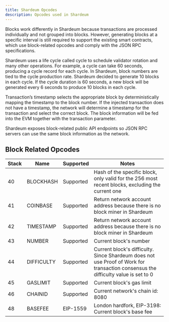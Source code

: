 ```yaml
---
title: Shardeum Opcodes
description: Opcodes used in Shardeum
---
```


Blocks work differently in Shardeum because transactions are processed individually and not grouped into blocks. However, generating blocks at a specific interval is still required to support the existing smart contracts, which use block-related opcodes and comply with the JSON RPC specifications.

Shardeum uses a life cycle called cycle to schedule validator rotation and many other operations. For example, a cycle can take 60 seconds, producing a cycle record for each cycle. In Shardeum, block numbers are tied to the cycle production rate. Shardeum decided to generate 10 blocks in each cycle. If the cycle duration is 60 seconds, a new block will be generated every 6 seconds to produce 10 blocks in each cycle.

Transaction’s timestamp selects the appropriate block by deterministically mapping the timestamp to the block number. If the injected transaction does not have a timestamp, the network will determine a timestamp for the transaction and select the correct block. The block information will be fed into the EVM together with the transaction parameter.

Shardeum exposes block-related public API endpoints so JSON RPC servers can use the same block information as the network.

## Block Related Opcodes

| **Stack** 	| **Name**   	| **Supported** 	| **Notes**                                                                                                                        	|
|-----------	|------------	|---------------	|----------------------------------------------------------------------------------------------------------------------------------	|
| 40        	| BLOCKHASH  	| Supported     	| Hash of the specific block, only valid for the 256 most recent blocks, excluding the current one                                 	|
| 41        	| COINBASE   	| Supported     	| Return network account address because there is no block miner in Shardeum                                                       	|
| 42        	| TIMESTAMP  	| Supported     	| Return network account address because there is no block miner in Shardeum                                                       	|
| 43        	| NUMBER     	| Supported     	| Current block's number                                                                                                           	|
| 44        	| DIFFICULTY 	| Supported     	| Current block's difficulty. Since Shardeum does not use Proof of Work for transaction consensus the difficulty value is set to 0 	|
| 45        	| GASLIMIT   	| Supported     	| Current block's gas limit                                                                                                        	|
| 46        	| CHAINID    	| Supported     	| Current network's chain id: 8080                                                                                                 	|
| 48        	| BASEFEE    	| EIP-1559      	| London hardfork, EIP-3198: Current block's base fee                                                                              	|